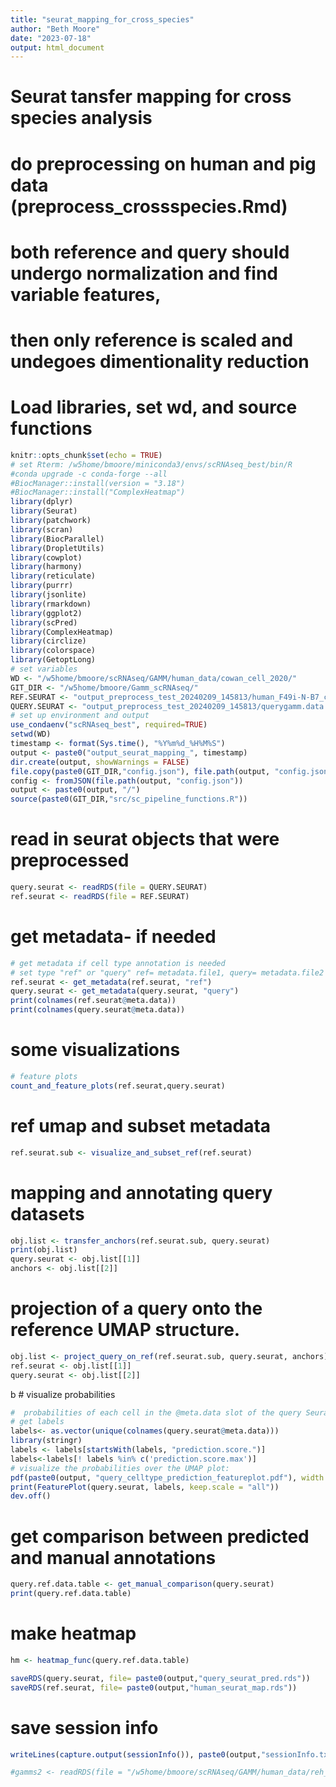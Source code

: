 ```yaml
---
title: "seurat_mapping_for_cross_species"
author: "Beth Moore"
date: "2023-07-18"
output: html_document
---
```

# Seurat tansfer mapping for cross species analysis
# do preprocessing on human and pig data (preprocess_crossspecies.Rmd)
# both reference and query should undergo normalization and find variable features,
# then only reference is scaled and undegoes dimentionality reduction

# Load libraries, set wd, and source functions
```r
knitr::opts_chunk$set(echo = TRUE)
# set Rterm: /w5home/bmoore/miniconda3/envs/scRNAseq_best/bin/R
#conda upgrade -c conda-forge --all
#BiocManager::install(version = "3.18")
#BiocManager::install("ComplexHeatmap")
library(dplyr)
library(Seurat)
library(patchwork)
library(scran)
library(BiocParallel)
library(DropletUtils)
library(cowplot)
library(harmony)
library(reticulate)
library(purrr)
library(jsonlite)
library(rmarkdown)
library(ggplot2)
library(scPred)
library(ComplexHeatmap)
library(circlize)
library(colorspace)
library(GetoptLong)
# set variables
WD <- "/w5home/bmoore/scRNAseq/GAMM/human_data/cowan_cell_2020/"
GIT_DIR <- "/w5home/bmoore/Gamm_scRNAseq/"
REF.SEURAT <- "output_preprocess_test_20240209_145813/human_F49i-N-B7_clustered.rds"
QUERY.SEURAT <- "output_preprocess_test_20240209_145813/querygamm.data.S2_clustered.rds"
# set up environment and output
use_condaenv("scRNAseq_best", required=TRUE)
setwd(WD)
timestamp <- format(Sys.time(), "%Y%m%d_%H%M%S")
output <- paste0("output_seurat_mapping_", timestamp)
dir.create(output, showWarnings = FALSE)
file.copy(paste0(GIT_DIR,"config.json"), file.path(output, "config.json"))
config <- fromJSON(file.path(output, "config.json"))
output <- paste0(output, "/")
source(paste0(GIT_DIR,"src/sc_pipeline_functions.R"))
```

# read in seurat objects that were preprocessed
```r
query.seurat <- readRDS(file = QUERY.SEURAT)
ref.seurat <- readRDS(file = REF.SEURAT)
```
# get metadata- if needed
```r
# get metadata if cell type annotation is needed 
# set type "ref" or "query" ref= metadata.file1, query= metadata.file2
ref.seurat <- get_metadata(ref.seurat, "ref")
query.seurat <- get_metadata(query.seurat, "query")
print(colnames(ref.seurat@meta.data))
print(colnames(query.seurat@meta.data))
```

# some visualizations
```r
# feature plots
count_and_feature_plots(ref.seurat,query.seurat)
```
# ref umap and subset metadata
```r
ref.seurat.sub <- visualize_and_subset_ref(ref.seurat)
```

# mapping and annotating query datasets
```r
obj.list <- transfer_anchors(ref.seurat.sub, query.seurat)
print(obj.list)
query.seurat <- obj.list[[1]]
anchors <- obj.list[[2]]
```


# projection of a query onto the reference UMAP structure.
```r
obj.list <- project_query_on_ref(ref.seurat.sub, query.seurat, anchors)
ref.seurat <- obj.list[[1]]
query.seurat <- obj.list[[2]]
```
b
# visualize probabilities
```r
#  probabilities of each cell in the @meta.data slot of the query Seurat object.
# get labels
labels<- as.vector(unique(colnames(query.seurat@meta.data)))
library(stringr)
labels <- labels[startsWith(labels, "prediction.score.")]
labels<-labels[! labels %in% c('prediction.score.max')]
# visualize the probabilities over the UMAP plot:
pdf(paste0(output, "query_celltype_prediction_featureplot.pdf"), width = 10, height = 10)
print(FeaturePlot(query.seurat, labels, keep.scale = "all"))
dev.off()
```
# get comparison between predicted and manual annotations
```r
query.ref.data.table <- get_manual_comparison(query.seurat)
print(query.ref.data.table)
```

# make heatmap
```r
hm <- heatmap_func(query.ref.data.table)
```
```r
saveRDS(query.seurat, file= paste0(output,"query_seurat_pred.rds"))
saveRDS(ref.seurat, file= paste0(output,"human_seurat_map.rds"))
```
# save session info
```r
writeLines(capture.output(sessionInfo()), paste0(output,"sessionInfo.txt"))
```
```r
#gamms2 <- readRDS(file = "/w5home/bmoore/scRNAseq/GAMM/human_data/reh_cellrep_2020/output_seurat_mapping_20230804_143108/gamms2_rpca_pred.rds")
```